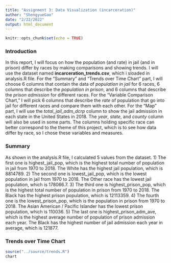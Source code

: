 ```yaml
---
title: "Assignment 3: Data Visualization (incarceration)"
author: "ShengyueGao"
date: "2/22/2022"
output: html_document
---
```


```r
knitr::opts_chunk$set(echo = TRUE)
```

### Introduction
In this report, I will focus on how the population (and rate) in jail (and in prison) differ by races by making comparisons and showing trends. I will use the dataset named **incarceration_trends.csv**, which i sloaded in analysis.R file. For the "Summary" and "Trends over Time Chart" part, I will choose 6 columns that contain the data of _population in jail_ for 6 races, 6 columns that describe the _population in prison_, and 6 columns
that describe the _prison admission_ for different races. For the "Variable Comparison Chart," I will pick 6 columns that describe the _rate_ of population that go into jail for different races and compare them with each other. For the "Map" part, I will use the _total_jail_adm_dcrp_ column to show the jail admission in each state in the United States in 2018. The _year_, _state_, and _county_ column will also be used in some parts. The columns holding specific race can better correspond to the theme of this project, which is to see how data differ by race, so I chose these variables and measures.

### Summary
As shown in the analysis.R file, I calculated 5 values from the dataset. 1) The first one is highest_jail_pop, which is the highest total number of population in jail from 1970 to 2018. The White has the highest jail population, which is 8814789. 2) The second one is lowest_jail_pop, which is the lowest population in jail from 1970 to 2018. The Other race has the lowest jail population, which is 178066.7. 3) The third one is highest_prison_pop, which is the highest total number of population in prison from 1970 to 2018. The Black has the highest prison population, which is 12113359. 4) The fourth one is the lowest_prison_pop, which is the population in prison from 1970 to 2018. The Asian American / Pacific Islander has the lowest prison population, which is  110036. 5) The last one is highest_prison_adm_ave, which is the highest average number of population of prison admission each year. The Black has the highest number of jail admission each year in average, which is 121877.

### Trends over Time Chart

```r
source("../source/trends.R")
chart
```





